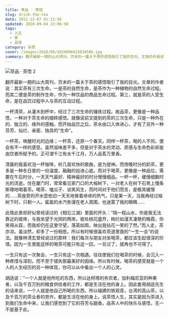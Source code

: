 ```yaml
---
title: 茶品 · 茶悟
slug: drink-the-tea
date: 2011-12-07 01:12:58
updated: 2020-09-04 23:06:50
tags:
  - 人生
  - 茶
  - 品悟
category: 杂思
cover: /images/2020/09/2020090423034580.jpg
summary: 翻开最新一期的山大周刊，页末的一篇关于茶的感悟吸引了我的目光。文章的作者说：其实茶有三次生命。一是茶的自然生命，是茶作为一种植物的自然生命过程。
---
```


![茶品 · 茶悟 2](/images/2020/09/2020090423035126.jpg)

翻开最新一期的山大周刊，页末的一篇关于茶的感悟吸引了我的目光。文章的作者说：其实茶有三次生命。一是茶的自然生命，是茶作为一种植物的自然生命过程。而其二便是茶的制作生命，作为一种饮品的商品生命过程。第三，就是茶的人受生命，是在品饮过程中人与茶的互动过程。

一杯清茶，从灌木到杯中，经过了三次生命的锤炼过程。故品茶，更像是一种品悟，一种对于茶生命的细碎感悟。就像说前文提到的茶的三次生命，只是一种外在的、独立的、缘外的感触。而开始品饮之后，茶水由口入体进心，才有了另外一种芬芳、灿烂、亲密、独具的“生命”。

一杯茶，唤醒时光的边缘；一杯茶，还原一个春天。同样一杯茶，喝的人不同，便会有不一样的感受。虽然滋味差不多，但是对于茶水的灵动、质感与生命色彩却是由饮者所赋予的。正可谓千江有水千江月，万人品茗万里香。

清晨的我喜欢泡一杯咖啡，听几首欢快的歌曲，是为提神。而傍晚时分的奶茶，更多是一种冬日里的一份温度，融融的投进心底。而对于喝茶，更像是一种品位，需要在午后时分，一天天气最好、精神最好的时分慢慢细品。一杯一杯，缓慢细数时光的流逝。住在厦门时，常常看见家门口的大榕树下，一对老人在树下石凳上慢条斯理地喝着茶。喝茶、嗑瓜子、谈笑风生，而时间对于他们而言，是极其缓慢的……茶座旁的开水壶依旧一天天地冒着哧哧的热气，只是某一天，当我再经过榕树下时，只剩一人。氤氲的水汽弥漫在老人周围，也迷蒙了我的眼睛……

此情此景却好似曾经读过的《相忘江湖》里面的开头：“隔一程山水，你是我无法靠近的彼岸，与我坐望于光阴的两岸。彼处桃花盛开，绚烂如漫天凄艳的晚霞，你笑得从容，而我却仍在这里守望，落英如雨，映出我拈花一笑的了然。”而人走，茶亦凉。虽淡然，却多了一份相思。所以有时候很喜欢茶道里面的“一生一会”的说法。就像林清玄曾经说过的那样：我们每次与朋友对坐喝茶，都应该生起很深的珍惜。因为一生里能这样的喝茶可能只有这一回，一旦过了，就再也不可得了。

一生只有这一次聚会，一生只有这一次相遇。往往使我们在喝茶的时候，会沉入一种疼惜与深刻，而不至于错失那最美好的因缘。所以有时候，喝茶的感受就是一个人的人生经历的另一种体现，你可以从中看出一个人的心灵。

胡适说：“一个人就是他所吃的东西，所以达柯塔的务农者，加利福尼亚的种果者，以及千百万别的粮食供给者的工作，都是生活在他的身上。因此套用胡适先生的话来说，一个人就是他自己所喝的东西，所以福建的铁观音，台湾的高山茶，以及千百万的茶业者的劳作，都是生活在他的身上。说茶悟人生，其实是因为茶进入到我们生命中来，让我们感觉到了它的芬芳与甜香。品茶人中的快乐与感悟，无一不是基于此。
